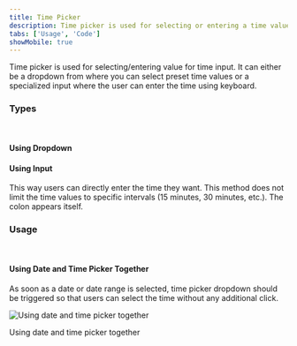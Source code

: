 ```yaml
---
title: Time Picker
description: Time picker is used for selecting or entering a time value.
tabs: ['Usage', 'Code']
showMobile: true
---
```


Time picker is used for selecting/entering value for time input. It can either be a dropdown from where you can select preset time values or a specialized input where the user can enter the time using keyboard.

### Types

<br/>

#### Using Dropdown

<Preview name='patterns-datepicker-date-and-time-picker--date-and-time-picker'/>

#### Using Input

This way users can directly enter the time they want. This method does not limit the time values to specific intervals (15 minutes, 30 minutes, etc.). The colon appears itself.

<Preview name='components-timepicker-timepickerwithinput-with-input--with-input'/>

### Usage

<br/>

#### Using Date and Time Picker Together

As soon as a date or date range is selected, time picker dropdown should be triggered so that users can select the time without any additional click.

![Using date and time picker together](./images/timepicker-1.png)
<Caption>Using date and time picker together</Caption>
<br/>
<br/>
